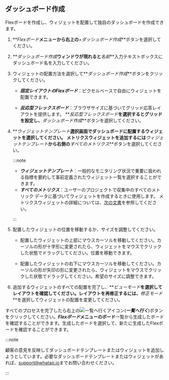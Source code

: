 ## ダッシュボード作成

Flexボードを作成し、ウィジェットを配置して独自のダッシュボードを作成できます。

1.  **_Flexボード_**メニューから右上の**_+ダッシュボード作成_**ボタンを選択してください。

2.  **_ダッシュボード作成_**ウィンドウが現れると**_名前_**入力テキストボックスにダッシュボード名を入力してください。

3.  ウィジェットの配置方法を選択して**_ダッシュボード作成_**ボタンをクリックしてください。

    -   **_固定レイアウトのFlexボード_**：ピクセルベースで自由にウィジェットを配置できます。

    -   **_反応型フレックスボード_**：ブラウザサイズに基づいてグリッド応答レイアウトを提供します。 **_反応型フレックスボード_**を選択するとグリッドを設定し、**_ダッシュボード作成_**ボタンを選択してください。

4.  **_ウィジェットテンプレート_**選択画面でダッシュボードに配置するウィジェットを選択してください。 メトリクスウィジェットを追加するには**_ウィジェットテンプレート_**から右側の**_すべてのメトリクス_**ボタンを選択してください。

    :::note

    -   **_ウィジェットテンプレート_**：一般的なモニタリング状況で重要に扱われる指標を要約して事前定義されたウィジェット一覧を選択することができます。
    -   **_すべてのメトリクス_**：ユーザーのプロジェクトで収集中のすべてのメトリック データに基づいてウィジェットを作成するときに使用します。 メトリクスウィジェットの詳細については、[次の文書](flexboard-metric-widget)を参照してください。

    :::

5.  配置したウィジェットの位置を移動するか、サイズを調整してください。

    -   配置したウィジェットの上部にマウスカーソルを移動してください。カーソルの形が十字形に変更されたら、ウィジェットをマウスでクリックした状態でドラッグしてください。位置を移動できます。

    -   配置したウィジェットの右下にマウスカーソルを移動してください。カーソルの形が矢印の形に変更されたら、ウィジェットをマウスでクリックした状態でドラッグしてください。希望のサイズに調整できます。

6.  追加するウィジェットのすべての配置を完了し、**_ビューモード_**を選択してレイアウトを確認してください。レイアウトを再修正するには、**_修正モード_**を選択してウィジェットの配置を変更してください。

すべてのプロセスを完了したら右上の![一覧へ行くアイコン](/img/ico-exit.svg)(**_一覧へ行く_**)ボタンをクリックしてください。**_Flexボード_**メニューの**ボード**一覧から生成したボードを確認することができます。生成したボードを選択して、新たに生成したFlexボードを確認することができます。

:::note

顧客の意見を反映してダッシュボードテンプレートまたはウィジェットを追加しようとしています。必要なダッシュボードテンプレートまたはウィジェットがあれば、[support@whatap.io](mailto:support@whatap.io)までお問い合わせください。

:::
